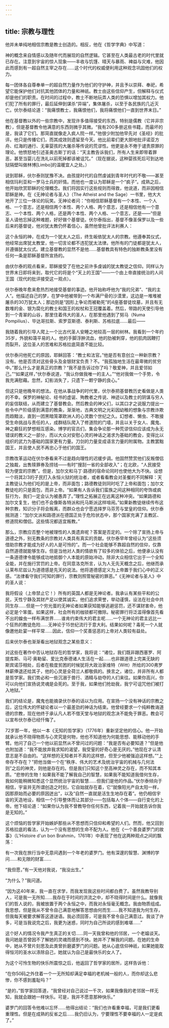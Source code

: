 ```yaml
---
---
---
```

title: 宗教与理性
---




他并未单纯地相信宗教是教士创造的。相反，他在《哲学字典》中写道：

神的概念来自情感以及随年代而展现的自然逻辑。它甚至在人类最古老的时代里就已存在。注意到宇宙的惊人现象——丰收与饥馑、晴天与暴雨、裨益与灾难，他因此而感到有一超自然主宰之存在……这个时代的权威便利用这种观念巩固他们的权力。



每一团体各自尊奉单一的超自然力量作为他们的守护神，并且予以崇拜、奉祀，希望它能保护他们对抗其他团体的力量和神祇。教士由这些信仰产生，但解释与仪式却是他们的职责。在时间的过程中，教士不断地玩弄人类的恐惧以增加其权力。他们犯了所有的罪行，最后延伸到谋杀“异端”，集体屠杀，以至于各民族的几近灭亡。伏尔泰结论道：“我痛恨教士，我痛恨他们，我将痛恨他们一直到世界末日。”

他在基督教以外的一些宗教中，发现许多值得接受的东西，特别是儒教（它并非宗教），但是基督教令他满意的东西则微乎其微。“我有200多册这些书籍，而最坏的是，我读了它们。那简直就像走入疯人院一样。”他很少附加他早先对《圣经》的批评。他只是传播它们，而其成效则遗留至今天。他比前辈们更大胆地批评诺亚方舟、红海的通行、无辜婴孩的大屠杀等传说的荒谬性。他更是永不倦于谴责原罪的理论。他愤怒地引述圣奥古斯丁的话：“天主教告诉我们，所有人生来即带着罪恶，甚至当婴儿在洗礼以前死掉都该被诅咒。”（现在据说，这种婴孩死后可到达地狱隔壁叫做林博[Limbo]的温暖宜人之处。）

说到耶稣，伏尔泰则犹豫不决。由孩提时代的自然虔诚到青年时代的不敬——甚至相信玛利亚和一罗马士兵的奸情。而他也一度认为耶稣是一个“疯子”。成熟之后，他开始欣赏耶稣的伦理概念。我们将因实行这些规则而得救，他说道，而非因相信耶稣是神。在《无神论者与圣人》（The Atheist and the Sage）一书里，他大大地开了三位一体论的玩笑。无神论者问：“你相信耶稣基督有一个本性、一个人格、一个意志，还是相信两个本性、两个人格、两个意志，还是相信他有一个意志、一个本性、两个人格，还是两个本性、两个人格、一个意志，还是——”但是圣人请他忘掉这种难题，好好做个基督徒。伏尔泰指出，基督不像圣保罗以及一些后来的基督徒，他对犹太教仍怀着信心，虽然他曾批评法利赛人：

这个永恒的神，在成为一个犹太人之后，终生皈依犹太人的宗教。他遵奉其仪式，他经常出席犹太教堂，他一切言论都不违犯犹太法律。他所有的门徒都是犹太人，并遵循犹太仪式。建立基督教的显然不是他……基督教具有特色的独断教条里没有任何一条是耶稣基督所宣扬的。



由伏尔泰的观点看来，耶稣接受了在他之前许多虔诚的犹太教徒之信仰。同样认为世界末日即将来到，取代它的将是个“天上的王国”——一个由上帝直接统治的人间王国（现代的批评接受这一观点）。

伏尔泰晚年愈来愈热烈地接受基督的事迹。他开始称呼他为“我的兄弟”、“我的主人”。他描述自己的梦，在梦中他被带到一个布满尸骨的沙漠里，这边是一堆堆被屠杀的30万犹太人；那边则是“因形上争论而被勒死”的4座基督徒坟墓，并且有无数堆的金、银为腐化的教士和国王的权杖和王冠覆盖着。然后，带路的天使引导他到一个青翠的山谷，那里住着伟大的圣人，在那里他遇到了努马（Numa Pompilius）、毕达哥拉斯、索罗亚斯德、泰利斯、苏格拉底……最后——

我随着我的引导人爬上一个比古代圣人安睡之地较高一层的树林。我看到一个年约35岁，外貌和蔼平易的人。他的手脚浮肿流血，他的肋被刺穿，他的肌肉因鞭打而裂开。这位圣人的苦难和苏格拉底简直不能比较。



伏尔泰问他死亡的原因，耶稣回答：“教士和法官。”他是否有意创立一种新宗教？没有。他是否须对这些骨头及金银财宝负责？不。“我孤独地生活在最卑微的贫穷中。”那么什么才是真正的宗教？“我不是告诉过你了吗？敬爱神，并且爱邻如己。”“如果这样，”伏尔泰说道，“我认你做我唯一的主人。”“他对我做一个手势，令我充满慰藉。忽然，幻影消失了，只遗下一颗宁静的良心。”

但这只是他晚年的想法。在他从事战争的时代里，伏尔泰把基督教历史看做是人类的不幸。保罗的神秘论、经书的虚诞、殉教者之传说、神迹以及教士的阴谋与穷人的妄信联结，从而建立了基督教会。然后教会的神父们，以其口才之说服力提出一些令中产阶级感到满意的教条，渐渐地，古典文明之光彩因幼稚的想象与宗教诈欺而趋黯淡，直到一团黑暗笼罩欧洲人的心灵数个世纪之久。幻想者、懒虫、不敢接受生命挑战与责任的人，成群结队爬入了修道院的门墙，并且以关于女人、魔鬼、神之癫狂的梦想相互感染。博学的官员们，集会争论那一种荒谬信仰应该成为永无错误的教义之一部分，而以大众对安慰心灵的神话之渴求为基础的教会，变得比以组织的武力为基础的国家更有力量。刀剑的力量变成语言力量的附属物。主教罢黜国王，并且使人民不再忠心于他们的国王。

宗教改革运动在伏尔泰看来不过是趋向理性的迟缓步调。他固然赞赏他们反叛僧侣之独裁，出售赎罪券及捞钱——有时“搜刮一省的全部收入”；在北欧，“人民接受较为便宜的宗教”。但是，加尔文和马丁·路德的宿命论同时也使他大为不快。设想一个将其2/3的子民打入永恒火狱的统治者，或者看看教会对圣餐的不同解释：天主教徒认为他们吃的是上帝，而非面包；路德教徒则同时吃了上帝和面包；加尔文教徒吃的只是面包，而非上帝。“如果有人告诉我们蛮族之间这种相同的夸饰或疯狂行为，我们一定会认为被愚弄了。”理性之拓展正在远离这种冲突。“如果路德和加尔文复生，他们也不会像斯各特派和托马斯派这样喧闹。”如果新教徒继续传布这种宗教，知识分子将会叛离，而群众也会宁愿选择罗马芬芳与堂皇的信仰。伏尔泰揣测道：“加尔文派和路德派在德国正处于危险状态中，那个国家充满了主教区、修道院和僧侣。这些情况都适宜叛教。”

那么，宗教应否整个地被理性的人类遗弃呢？答案是否定的。一个除了宣扬上帝与道德之外，别无教条的宗教对人类具有真实的贡献。伏尔泰早年曾经认为“这些须借助宗教才能成为好人的人是可怜的”。而一个社会能够不靠超自然的信仰，仅靠自然道德就能够生存。但是当他对人类的情欲有了较多的体验之后，他便承认没有一条道德律令能够成功地抵御个人本能的原始冲动，除非大众相信它出于一个全知全能，并在施行赏罚的上帝。在同意洛克所言，认为人无先天概念之后，他继而承认莱布尼兹认为道德感是先天的说法。他将道德感定义为上帝置于我们心中的正义感。“法律看守我们可知的罪行，宗教则照管秘密的罪恶。”《无神论者与圣人》中的圣人说：

我将假设（上帝禁止它！）所有的英国人都是无神论者。我承认有某些平和的公民，天性宁静及其财产足以使其诚实。他们追求荣誉，举动谨慎，设法在社会中共同生存……但是一个穷光蛋的无神论者如果获知能够逃避惩罚，还不谋财害命，他必定是个笨蛋。如果这样，社会所有的枷锁都可撤除。秘密罪行将泛滥得像首先看不出的蝗虫一样布满世界……谁肯约束伟大的君主呢……一个无神论的君主远比一个狂热的教徒危险……无神论于15世纪流行于意大利。结果如何呢？毒死一个人就像邀他赴宴一样平常……因此，信仰一个奖善惩恶的上帝对人类较有益处。



后来伏尔泰也渐渐看出地狱观念之某些意义：

对这些在著作中否认地狱存在的哲学家，我将说：“诸位，我们既非跟西塞罗、阿提库斯、马可·奥勒留、爱比克泰德诸人生活在一起……也非跟道德上完美无缺的斯宾诺莎相处，后者在极度贫困的时候犹将大政治家维特（Witt）所给的300弗罗林薪俸退还给其子，他的心灵是全荷兰人都敬佩的。换言之，诸位，并非所有人都是哲学家。我们势必和一些沉溺于兽行、酒精与劫夺的人们来往。如果你高兴，你可以向他们宣扬说灵魂是会死的。至于我，如果他们抢劫我，我宁可诅咒他们被打入地狱。”



我们的结论是，魔鬼也能摘录伏尔泰的话以为应用。在宣扬一个没有神话的宗教之后，这位伟大的怀疑论者以一个最差劲的神话为结束。他曾经要求一个纯粹教诲道德的宗教，现在他终于承认凡人若不借天堂与地狱的观念决不能免于罪恶。教会可以宣布伏尔泰已经忏悔了。

72岁那一年，他以一本《无知的哲学家》（1776年）重新坚定他的信心。他一开始就承认他不晓得物质与心灵究是何物，他也不知道他为何能思想、能移动他的手臂。他问了自己一个他以前显然从不曾问过的问题：“我是否有必要知道？”但是他也附加道：“我不能放弃我求知的渴望，我受窒的好奇心是无厌的。”他现在才认清意志是不自由的。“这样想的无知者并不真的这样想，但至少他被强迫这样想。”“上帝存不存在？”把他当做一个在“秩序、伟大的艺术及统治宇宙的机械与几何法则”之后的神灵，则他是存在的。但是我们只知这个至高神灵之存在，而不知其本质。“悲惨的生物！如果我不能了解我自己的智慧，如果我不能知道我借何生存，我如何能稍微知悉这个显然统治宇宙的智慧……但我们是他的作品。”伏尔泰倾向于相信，宇宙并无所谓创造之时刻，它自始就存在着，它“就像阳光产自太阳一样，因那原始而必要的原因迸出”，以及“自然一直就是活生生地存在着”。他仍相信宇宙的天造地设，相信一个引导整体而让其部分——包括每人个体——自行变化的上帝。他下结论道：“如果你认为我不曾教导你任何东西，记着我一开始就告诉你我是无知的。”

这个烦恼的哲学家开始嫉妒那些从不思想而只信仰和希望的人们。然而，他又回到苏格拉底的看法，认为一个没有思想的生命不配为人。他在《一个善良婆罗门的故事》（L'Histoire d'un bon Brahmin，1761年）中表现了他在这两种观点之间的飘荡：

有一次我在旅行当中无意间遇到一个年老的婆罗门。他有深邃的智慧、渊博的学问……和无限的财富……

“我但愿，”有一天他对我说，“我没出生。”

“为什么？”我问道。

“因为这40年来，我一直在求学，而我发现我这些时间都白费了。虽然我教导别人，可是我一无所知……我存在于时间的洪流之中，却不晓得时间是什么。就像我们的哲人说的，我被放置于两个永恒之中，而我对永恒毫无概念。我由物质组成。我思想，但是我从不曾令自己满意地解答思想由何而生……我不知道我为何生存，但我每天被要求解答这道谜语。我必须回答，可是我不曾令自己满意过。我谈了许多，可是当我说完之后，我更为迷惑，同时为自己所说的感到难堪……”

这个好人的情况令我产生真正的关切……同一天我曾和他的邻居，一个老媪谈天。我问她是否曾因不了解她的灵魂而感到不快。她并不了解我的问题。在她的生命中，她从不曾片刻思及此类曾折磨婆罗门的问题。她从心底信仰神祇，如果她能取得恒河的圣水以涤除自己，她就认为自己是最快乐的女人了。



为这个可怜生物的快乐所震惊之后，他返回了哲学家的居所，这样告诉他：

“在你50码之外住着一个一无所知却满足幸福的老机械一般的人，而你却这么悲惨，你不感到羞耻吗？”

“是的，”哲学家回答道，“我曾经对自己说过一千次，如果我像我的老邻居一样无知，我就会跟她一样快乐。可是，我并不愿意那种快乐。”

婆罗门的回答令他难以忘怀……他得出结论：“我们也许看重幸福，可是我们更看重理性。但是在成熟的反省之后……我仍旧认为，宁要理性不要幸福的人一定是疯了。”